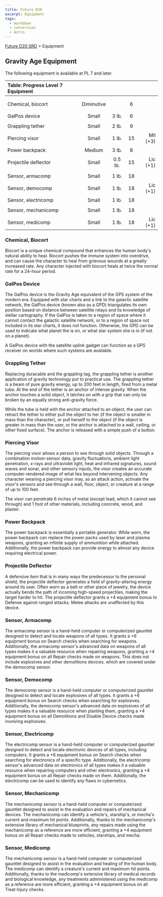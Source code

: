 ```yaml
---
title: Future D20
excerpt: Equipment
tags:
  - markdown
  - conversion
  - Astro
---
```






[Future D20 SRD]( / ) > Equipment




## Gravity Age Equipment


The following equipment is available at PL 7 and later.


| Table: Progress Level 7 Equipment |  |  |  |  |
| :----------------------------------- | :--: | :--: | :--: | --: |
|  |  |  |  |  |
|  |  |  |  |  |
| Chemical, biocort | Diminutive |  | 6 |  |
|  |  |  |  |  |
| GalPos device | Small | 3 lb. | 6 |  |
| Grappling tether | Small | 2 lb. | 9 |  |
| Piercing visor | Small | 1 lb. | 15 | Mil (+3) |
| Power backpack | Medium | 3 lb. | 8 |  |
| Projectile deflector | Small | 0.5 lb. | 15 | Lic (+1) |
|  |  |  |  |  |
| Sensor, armacomp | Small | 1 lb. | 18 |  |
| Sensor, democomp | Small | 1 lb. | 18 | Lic (+1) |
| Sensor, electricomp | Small | 1 lb. | 18 |  |
| Sensor, mechanicomp | Small | 1 lb. | 18 |  |
| Sensor, medicomp | Small | 1 lb. | 18 | Lic (+1) |



### Chemical, Biocort


Biocort is a unique chemical compound that enhances the human body's natural ability to heal. Biocort pushes the immune system into overdrive, and can cause the character to heal from grievous wounds at a greatly increased rate. Any character injected with biocort heals at twice the normal rate for a 24-hour period.


### GalPos Device


The GalPos device is the Gravity Age equivalent of the GPS system of the modern era. Equipped with star charts and a link to the galactic satellite network, the GalPos device (known also as a GPD) triangulates its own position based on distance between satellite relays and its knowledge of stellar cartography. If the GalPos is taken to a region of space where it cannot contact the galactic satellite network, or to a region of space not included in its star charts, it does not function. Otherwise, the GPD can be used to indicate what planet the is on, or what star system she is in (if not on a planet).


A GalPos device with the satellite uplink gadget can function as a GPS receiver on worlds where such systems are available.


### Grappling Tether


Replacing duracable and the grappling tag, the grappling tether is another application of gravity technology put to practical use. The grappling tether is a beam of pure gravity energy, up to 200 feet in length, fired from a metal tube. At the end of the tether is an anchor of intense gravity. When the anchor touches a solid object, it latches on with a grip that can only be broken by an equally strong anti-gravity force.


While the tube is held with the anchor attached to an object, the user can retract the tether to either pull the object to her (if the object is smaller in mass than the character), or pull herself to the object (if the object is greater in mass than the user, or the anchor is attached to a wall, ceiling, or other fixed surface). The anchor is released with a simple push of a button.


### Piercing Visor


The piercing visor allows a person to see through solid objects. Through a combination motion-sensor data, gravity fluctuations, ambient light penetration, x-rays and ultraviolet light, heat and infrared signatures, sound waves and sonar, and other sensory inputs, the visor creates an accurate computer-rendered image of what lies beyond intervening objects. Any character wearing a piercing visor may, as an attack action, activate the visor's sensors and see through a wall, floor, object, or creature at a range of up to 100 feet.


The visor can penetrate 6 inches of metal (except lead, which it cannot see through) and 1 foot of other materials, including concrete, wood, and plaster.


### Power Backpack


The power backpack is essentially a portable generator. While worn, the power backpack can replace the power packs used by laser and plasma weapons, granting an infinite supply of ammunition while attached. Additionally, the power backpack can provide energy to almost any device requiring electrical power.


### Projectile Deflector


A defensive item that is in many ways the predecessor to the personal shield, the projectile deflector generates a field of gravity-altering energy around its user. Often worn as a belt or other piece of jewelry, the device actually bends the path of incoming high-speed projectiles, making the target harder to hit. The projectile deflector grants a +4 equipment bonus to Defense against ranged attacks. Melee attacks are unaffected by this device.


### Sensor, Armacomp


The armacomp sensor is a hand-held computer or computerized gauntlet designed to detect and locate weapons of all types. It grants a +6 equipment bonus on Search checks when searching for weapons. Additionally, the armacomp sensor's advanced data on weapons of all types makes it a valuable resource when repairing weapons, granting a +4 equipment bonus on all Repair checks made on weapons. This does not include explosives and other demolitions devices, which are covered under the democomp sensor.


### Sensor, Democomp


The democomp sensor is a hand-held computer or computerized gauntlet designed to detect and locate explosives of all types. It grants a +6 equipment bonus on Search checks when searching for explosives. Additionally, the democomp sensor's advanced data on explosives of all types makes it a valuable resource when planting them, granting a +4 equipment bonus on all Demolitions and Disable Device checks made involving explosives.


### Sensor, Electricomp


The electricomp sensor is a hand-held computer or computerized gauntlet designed to detect and locate electronic devices of all types, including computers. It grants a +6 equipment bonus on Search checks when searching for electronics of a specific type. Additionally, the electricomp sensor's advanced data on electronics of all types makes it a valuable resource when repairing computers and other electronics, granting a +4 equipment bonus on all Repair checks made on them. Additionally, the electricomp can be used to identify any flaws in cybernetics.


### Sensor, Mechanicomp


The mechanicomp sensor is a hand-held computer or computerized gauntlet designed to assist in the evaluation and repairs of mechanical devices. The mechanicomp can identify a vehicle's, starship's, or mecha's current and maximum hit points. Additionally, thanks to the mechanicomp's extensive library of mechanical blueprints, any repairs made using the mechanicomp as a reference are more efficient, granting a +4 equipment bonus on all Repair checks made to vehicles, starships, and mecha.


### Sensor, Medicomp


The mechanicomp sensor is a hand-held computer or computerized gauntlet designed to assist in the evaluation and healing of the human body. The medicomp can identify a creature's current and maximum hit points. Additionally, thanks to the medicomp's extensive library of medical records and biological knowledge, any treatments administered using the medicomp as a reference are more efficient, granting a +4 equipment bonus on all Treat Injury checks.



